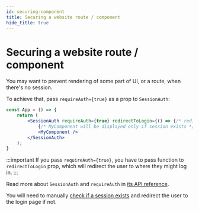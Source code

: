 ```yaml
---
id: securing-component
title: Securing a website route / component
hide_title: true
---
```



# Securing a website route / component
You may want to prevent rendering of some part of UI, or a route, when
there's no session.

To achieve that, pass `requireAuth={true}` as a prop to `SessionAuth`:

<FrontendSDKTabs>
<TabItem value="reactjs">

```jsx
const App = () => {
    return (
        <SessionAuth requireAuth={true} redirectToLogin={() => {/* redirect */}}>
            {/* MyComponent will be displayed only if session exists */}
            <MyComponent />
        </SessionAuth>
    );
}
```

:::important
If you pass `requireAuth={true}`, you have to pass function to `redirectToLogin` prop,
which will redirect the user to where they might log in.
:::

Read more about `SessionAuth` and `requireAuth` in [its API reference](/docs/auth-react/session/session-auth).


</TabItem>
<TabItem value="vanillajs">

You will need to manually [check if a session exists](./checking-session-front-end) and redirect the user to the login page if not.

</TabItem>
</FrontendSDKTabs>